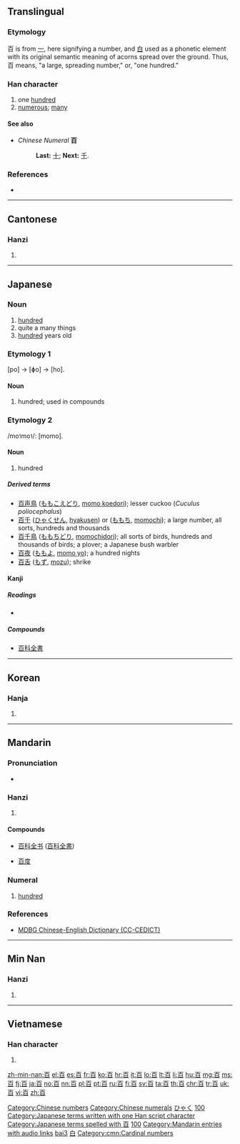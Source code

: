 {{also|佰|𦣻}}
==Translingual==
{{stroke order|type=animate}}
{{stroke order|strokes=6}}

===Etymology===
百 is from [[一]], here signifying a number, and [[白]] used as a phonetic element with its original semantic meaning of acorns spread over the ground. Thus, 百 means, "a large, spreading number," or, "one hundred."

===Han character===
{{Han char|rn=106|rad=白|as=01|sn=6|four=1060<sub>0</sub>|canj=一日 (MA)|ids=⿱[[一]][[白]]}}

# one [[hundred]]
# [[numerous]]; [[many]]

====See also====
* ''Chinese Numeral'' '''百'''
*: '''Last:''' [[十]]; '''Next:''' [[千]].

===References===
* {{Han ref|kx=0785.040|dkj=22679|dj=1199.010|hdz=42643.010|uh=767E|ud=30334|bh=A6CA|bd=42698}}

[[Category:Chinese numbers]]
[[Category:Chinese numerals]]

----

==Cantonese==

===Hanzi===
{{yue-hanzi|jyut=|y=[[baak3]]}}

# {{defn|lang=yue|sort=白01}}

----

==Japanese==

===Noun===
{{ja-noun|k|hira=ひゃく|rom=hyaku}}

# [[hundred]]
# quite a many things
# [[hundred]] years old

===Etymology 1===
[po] → [ɸo] → [ho].

====Noun====
{{ja-noun|k|hira=ほ|rom=ho}}

# hundred; used in compounds

===Etymology 2===

/mo<small>1</small>mo<small>1</small>/: [momo].

====Noun====
{{ja-noun|k|hira=もも|rom=momo}}

# hundred

=====Derived terms=====
* [[百声鳥]] ([[ももこえどり]], [[momo koedori]]); lesser cuckoo (''Cuculus poliocephalus'')
* [[百千]] ([[ひゃくせん]], [[hyakusen]]) or ([[ももち]], [[momochi]]); a large number, all sorts, hundreds and thousands
* [[百千鳥]] ([[ももちどり]], [[momochidori]]); all sorts of birds, hundreds and thousands of birds; a plover; a Japanese bush warbler
* [[百夜]] ([[ももよ]], [[momo yo]]); a hundred nights
* [[百舌]] ([[もず]], [[mozu]]); shrike

====Kanji====
{{ja-kanji|grade=1|rs=白01}}

=====Readings=====
* {{ja-readings|on=[[ひゃく]] (''hyaku''), [[びゃく]] (''byaku'')|kun=[[もも]] (''momo'')|nanori=[[お]] (''o''), [[ど]] (''do''), [[どう]] (''dō''), [[なり]] (''nari''), [[ひゃっ]] (''hyat''), [[ひゅく]] (''hyuku''), [[も]] (''mo''), [[もんど]] (''mondo''), [[ゆ]] (''yu'')}}

=====Compounds=====
{{top2}}
* [[百科全書]]
{{bottom}}

[[Category:1000 Japanese basic words|ひゃく]]
[[Category:Japanese numbers|100]]
[[Category:Japanese terms written with one Han script character]]
[[Category:Japanese terms spelled with 百]]
----

==Korean==

===Hanja===
{{ko-hanja|hangeul=[[백]], [[맥]]|eumhun=일백|rv=baek, maek|mr=paek, maek|y=payk, mayk}}

# {{defn|lang=ko|sort=白01}}

[[Category:Korean numbers|100]]

----

==Mandarin==

===Pronunciation===
* {{audio|zh-bǎi.ogg|audio|lang=cmn}}

===Hanzi===
{{cmn-hanzi|pin=[[bǎi]] ([[bai3]]), [[bó]] ([[bo2]]), [[mò]] ([[mo4]])|wg=pai<sup>3</sup>, po<sup>2</sup>, mo<sup>4</sup>}}

# {{defn|lang=cmn|sort=白01}}

====Compounds====
{{top2}}
* [[百科全書|百科全书]] ([[百科全書]])
{{mid2}}
* [[百度]]
{{bottom}}

===Numeral===
{{cmn-car-num|ts|pin=bǎi|pint=bai3|rs=百00}}

# [[hundred]]

===References===
*[http://www.mdbg.net/chindict/chindict.php?page=worddict&wdrst=1&wdqb=%E7%99%BE MDBG Chinese-English Dictionary (CC-CEDICT)]

[[Category:Mandarin entries with audio links]]
[[Category:Mandarin numbers in simplified script|bai3]]
[[Category:Mandarin numbers in traditional script|白]]
[[Category:cmn:Cardinal numbers]]

----

==Min Nan==

===Hanzi===
{{nan-hanzi|poj=pah (pah<sup>4</sup>), peh (peh<sup>4</sup>), pek (pek<sup>4</sup>)}}

# {{defn|lang=nan|sort=白01}}

----

==Vietnamese==

===Han character===
{{vi-hantu|[[bách]], [[bá]]|rs=白01}}

# {{defn|lang=vi|sort=白01}}

[[zh-min-nan:百]]
[[el:百]]
[[es:百]]
[[fr:百]]
[[ko:百]]
[[hr:百]]
[[it:百]]
[[lo:百]]
[[lt:百]]
[[li:百]]
[[hu:百]]
[[mg:百]]
[[ms:百]]
[[fj:百]]
[[ja:百]]
[[no:百]]
[[nn:百]]
[[pl:百]]
[[pt:百]]
[[ru:百]]
[[fi:百]]
[[sv:百]]
[[ta:百]]
[[th:百]]
[[chr:百]]
[[tr:百]]
[[uk:百]]
[[vi:百]]
[[zh:百]]